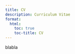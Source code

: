 ```yaml
---
title: CV
description: Curriculum Vitae
format:
  html:
    toc: true
    toc-title: CV
---
```


blabla

